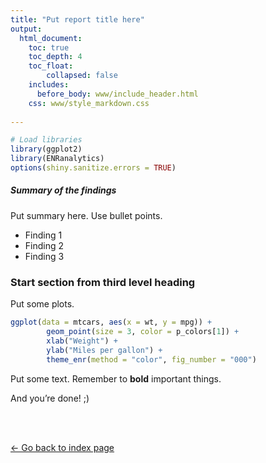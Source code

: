 ```yaml
---
title: "Put report title here"
output:
  html_document:
    toc: true
    toc_depth: 4
    toc_float:
        collapsed: false
    includes:
      before_body: www/include_header.html
    css: www/style_markdown.css
    
---
```

```r
# Load libraries
library(ggplot2)
library(ENRanalytics)
options(shiny.sanitize.errors = TRUE)
```

<div class = "summary">

##### Summary of the findings

Put summary here. Use bullet points.

* Finding 1
* Finding 2
* Finding 3
</div>

### Start section from third level heading

Put some plots.

```r
ggplot(data = mtcars, aes(x = wt, y = mpg)) +
        geom_point(size = 3, color = p_colors[1]) +
        xlab("Weight") +
        ylab("Miles per gallon") +
        theme_enr(method = "color", fig_number = "000")
```

Put some text. Remember to __bold__ important things.

And you're done! ;)

</br></br>

<a class = "back-button" href = "index.html">← Go back to index page</a>


<!-- REMEMBER TO ALWAYS PUT GOOGLE ANALYTICS CODE AT THE END OF THE REPORT -->
